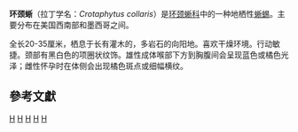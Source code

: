 {{Speciesbox
| taxon = Crotaphytus collaris
| image = Crotaphytus collaris at Beijing Zoo.JPG
| status = LC
| status_system = iucn3.1
| status_ref = <ref>{{IUCN2009|assessors=Frost, D.R., Hammerson, G.A. & Gadsden, H. |year=2007 |id=64008 |title=Crotaphytus dickersonae |downloaded=02 September 2009}}</ref> 
| image_caption = [[北京动物园|北京动物园]]中的环颈蜥
| binomial_authority = ([[Thomas_Say|Say]], 1823)
}}
'''环颈蜥'''（拉丁学名：''Crotaphytus collaris''）是[[环颈蜥科|环颈蜥科]]中的一种地栖性[[蜥蜴|蜥蜴]]。主要分布在美国西南部和墨西哥之间。

全长20-35厘米，栖息于长有灌木的，多岩石的向阳地。喜欢干燥环境。行动敏捷。颈部有黑白色的项圈状纹饰。雄性成体喉部下方到胸腹间会呈现蓝色或橘色光泽；雌性怀孕时在体侧会出现橘色斑点或细幅横纹。

== 參考文獻 ==
{{Reflist}}
{{commons|Crotaphytus collaris}}
{{蜥蜴小作品}}
{{Taxonbar}}
[[Category:1823年描述的动物|H]]
[[Category:鬣蜥亚目|H]]
[[Category:美国爬行动物|H]]
[[Category:墨西哥爬行动物|H]]
[[Category:环颈蜥属|H]]
